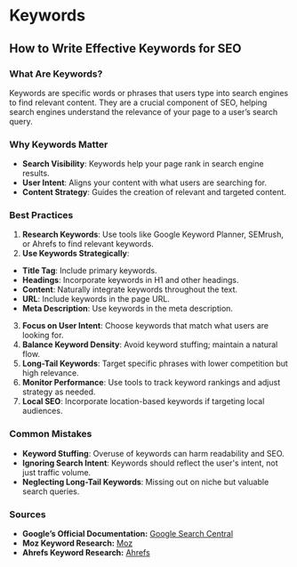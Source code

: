 # Keywords

## How to Write Effective Keywords for SEO

### What Are Keywords?
Keywords are specific words or phrases that users type into search engines to find relevant content. They are a crucial component of SEO, helping search engines understand the relevance of your page to a user’s search query.

### Why Keywords Matter
 - **Search Visibility**: Keywords help your page rank in search engine results.
 - **User Intent**: Aligns your content with what users are searching for.
 - **Content Strategy**: Guides the creation of relevant and targeted content.

### Best Practices
1. **Research Keywords**: Use tools like Google Keyword Planner, SEMrush, or Ahrefs to find relevant keywords.
2. **Use Keywords Strategically**:
 - **Title Tag**: Include primary keywords.
 - **Headings**: Incorporate keywords in H1 and other headings.
 - **Content**: Naturally integrate keywords throughout the text.
 - **URL**: Include keywords in the page URL.
 - **Meta Description**: Use keywords in the meta description.
3. **Focus on User Intent**: Choose keywords that match what users are looking for.
4. **Balance Keyword Density**: Avoid keyword stuffing; maintain a natural flow.
5. **Long-Tail Keywords**: Target specific phrases with lower competition but high relevance.
6. **Monitor Performance**: Use tools to track keyword rankings and adjust strategy as needed.
7. **Local SEO**: Incorporate location-based keywords if targeting local audiences.

### Common Mistakes

 - **Keyword Stuffing**: Overuse of keywords can harm readability and SEO.
 - **Ignoring Search Intent**: Keywords should reflect the user's intent, not just traffic volume.
 - **Neglecting Long-Tail Keywords**: Missing out on niche but valuable search queries.

### Sources
 - **Google’s Official Documentation:** [Google Search Central](https://support.google.com/webmasters/answer/35624?hl=en)
 - **Moz Keyword Research:** [Moz](https://moz.com/beginners-guide-to-seo/keyword-research)
 - **Ahrefs Keyword Research:** [Ahrefs](https://ahrefs.com/blog/keyword-research/)